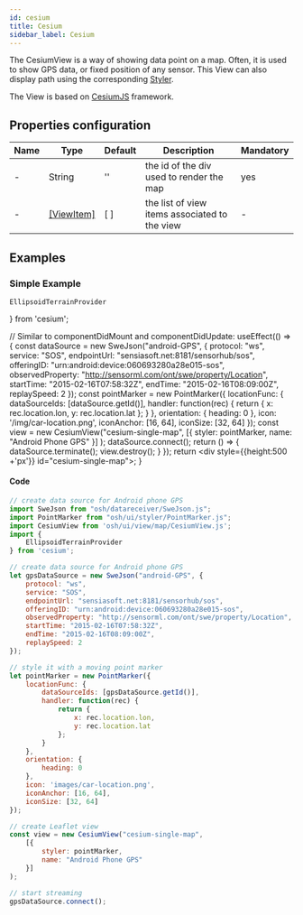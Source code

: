```yaml
---
id: cesium
title: Cesium
sidebar_label: Cesium
---
```



The CesiumView is a way of showing data point on a map. Often, it is used to show GPS data, or fixed position of any sensor.
This View can also display path using the corresponding [Styler](../stylers/styler).

The View is based on [CesiumJS](https://cesium.com/cesiumjs/) framework.

## Properties configuration

| Name | Type | Default | Description |  Mandatory
| ---- | ---- | ------- | --------------- |  ---------
| - | String | '' | the id of the div used to render the map | yes
| - | [[ViewItem]](./index#view-items)  | [ ] | the list of view items associated to the view | -

## Examples

### Simple Example

	EllipsoidTerrainProvider
} from 'cesium';

 // Similar to componentDidMount and componentDidUpdate:
  useEffect(() => {
        const dataSource = new SweJson("android-GPS", {
        	protocol: "ws",
        	service: "SOS",
        	endpointUrl: "sensiasoft.net:8181/sensorhub/sos",
        	offeringID: "urn:android:device:060693280a28e015-sos",
        	observedProperty: "http://sensorml.com/ont/swe/property/Location",
        	startTime: "2015-02-16T07:58:32Z",
        	endTime: "2015-02-16T08:09:00Z",
        	replaySpeed: 2
        });
        const pointMarker = new PointMarker({
        	locationFunc: {
        		dataSourceIds: [dataSource.getId()],
        		handler: function(rec) {
        			return {
        				x: rec.location.lon,
        				y: rec.location.lat
        			};
        		}
        	},
        	orientation: {
        		heading: 0
        	},
          	icon: '/img/car-location.png',
        	iconAnchor: [16, 64],
        	iconSize: [32, 64]
        });
        const view = new CesiumView("cesium-single-map",
        	[{
        		styler: pointMarker,
        		name: "Android Phone GPS"
        	}]
        );
        dataSource.connect();
        return () => {
            dataSource.terminate();
            view.destroy();
        }
    });
    return <div style={{height:500 +'px'}} id="cesium-single-map"></div>;
}

<ExampleCesium/>

#### Code

```jsx title="GPS data using 1 viewItem"
// create data source for Android phone GPS
import SweJson from "osh/datareceiver/SweJson.js";
import PointMarker from "osh/ui/styler/PointMarker.js";
import CesiumView from 'osh/ui/view/map/CesiumView.js';
import {
	EllipsoidTerrainProvider
} from 'cesium';

// create data source for Android phone GPS
let gpsDataSource = new SweJson("android-GPS", {
	protocol: "ws",
	service: "SOS",
	endpointUrl: "sensiasoft.net:8181/sensorhub/sos",
	offeringID: "urn:android:device:060693280a28e015-sos",
	observedProperty: "http://sensorml.com/ont/swe/property/Location",
	startTime: "2015-02-16T07:58:32Z",
	endTime: "2015-02-16T08:09:00Z",
	replaySpeed: 2
});

// style it with a moving point marker
let pointMarker = new PointMarker({
	locationFunc: {
		dataSourceIds: [gpsDataSource.getId()],
		handler: function(rec) {
			return {
				x: rec.location.lon,
				y: rec.location.lat
			};
		}
	},
	orientation: {
		heading: 0
	},
	icon: 'images/car-location.png',
	iconAnchor: [16, 64],
	iconSize: [32, 64]
});

// create Leaflet view
const view = new CesiumView("cesium-single-map",
    [{
        styler: pointMarker,
        name: "Android Phone GPS"
    }]
);

// start streaming
gpsDataSource.connect();
```

